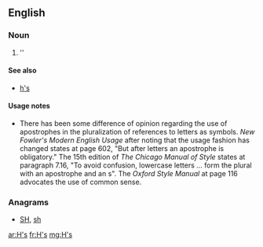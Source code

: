 ==English==

===Noun===
{{head|en|plural}}

# ''{{plural of|H|lang=en}}

====See also====
* [[h's]]

====Usage notes====
* There has been some difference of opinion regarding the use of apostrophes in the pluralization of references to letters as symbols.  ''New Fowler's Modern English Usage'' after noting that the usage fashion has changed states at page 602, "But after letters an apostrophe is obligatory."    The 15th edition of ''The Chicago Manual of Style'' states at paragraph 7.16, "To avoid confusion, lowercase letters ... form the plural with an apostrophe and an s".  The ''Oxford Style Manual'' at page 116 advocates the use of common sense.

===Anagrams===
* [[SH#English|SH]], [[sh#English|sh]]

[[ar:H's]]
[[fr:H's]]
[[mg:H's]]
